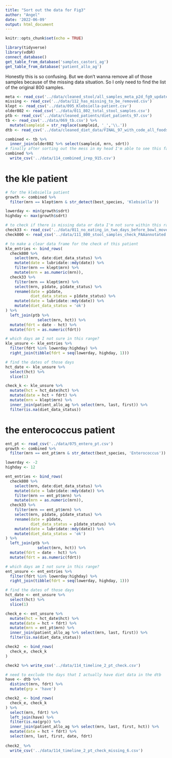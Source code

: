 ```yaml
---
title: "Sort out the data for Fig3"
author: "Angel"
date: '2022-06-09'
output: html_document
---
```


```r
knitr::opts_chunk$set(echo = TRUE)
```

```r
library(tidyverse)
library(vdbR)
connect_database()
get_table_from_database('samples_castori_ag')
get_table_from_database('patient_allo_ag')
```

Honestly this is so confusing. But we don't wanna remove all of those samples because of the missing data situation. So I only need to find the list of the original 800 samples. 

```r
meta <- read_csv('../data/cleaned_stool/all_samples_meta_p2d_fg9_updated.csv')
missing <- read_csv('../data/112_has_missing_to_be_removed.csv')
klept <- read_csv('../data/095_Klebsiella-patient.csv')
older802 <- read_csv('../data/011_802_total_stool_samples.csv')
ptb <- read_csv('../data/cleaned_patients/diet_patients_97.csv')
tb <- read_csv('../data/069_tb.csv') %>% 
  mutate(sampleid = str_replace(sampleid, '_','\\.'))
dtb <- read_csv('../data/cleaned_diet_data/FINAL_97_with_code_all_foods_drt_with_EN_finalized.csv')

combined <- tb %>% 
  inner_join(older802 %>% select(sampleid, mrn, sdrt)) 
# finally after sorting out the mess in my head I'm able to see this familiar number, I'm so glad!!!!!
combined %>% 
  write_csv('../data/114_combined_irep_915.csv')
```

# the kle patient

```r
# for the klebsiella patient
growth <- combined %>% 
  filter(mrn == klept$mrn & str_detect(best_species, 'Klebsiella'))

lowerday <- min(growth$sdrt)
highday <- max(growth$sdrt)

# to check if there is missing data or data I'm not sure within this range
check33 <- read_csv('../data/011_no_eating_in_two_days_before_bowl_movement_PAAannotated.csv')
check800 <- read_csv('../data/111_800_stool_samples_check_PAAannotated.csv')

# to make a clear data frame for the check of this patient
kle_entries <- bind_rows(
  check800 %>% 
    select(mrn, date:diet_data_status) %>% 
    mutate(date = lubridate::mdy(date)) %>% 
    filter(mrn == klept$mrn) %>% 
    mutate(mrn = as.numeric(mrn)),
  check33 %>% 
    filter(mrn == klept$mrn) %>% 
    select(mrn, p1date, p1date_status) %>% 
    rename(date = p1date,
           diet_data_status = p1date_status) %>% 
    mutate(date = lubridate::mdy(date)) %>% 
    mutate(diet_data_status = 'ok')
) %>% 
  left_join(ptb %>% 
              select(mrn, hct)) %>% 
  mutate(fdrt = date - hct) %>% 
  mutate(fdrt = as.numeric(fdrt))

# which days am I not sure in this range?
kle_unsure <- kle_entries %>% 
  filter(fdrt %in% lowerday:highday) %>% 
  right_join(tibble(fdrt = seq(lowerday, highday, 1)))

# find the dates of those days
hct_date <- kle_unsure %>% 
  select(hct) %>% 
  slice(1)

check_k <- kle_unsure %>% 
  mutate(hct = hct_date$hct) %>% 
  mutate(date = hct + fdrt) %>% 
  mutate(mrn = klept$mrn) %>% 
  inner_join(patient_allo_ag %>% select(mrn, last, first)) %>% 
  filter(is.na(diet_data_status)) 

```

# the enterococcus patient 

```r
ent_pt <- read_csv('../data/075_entero_pt.csv')
growth <- combined %>% 
  filter(mrn == ent_pt$mrn & str_detect(best_species, 'Enterococcus'))

lowerday <- -2
highday <- 12

ent_entries <- bind_rows(
  check800 %>% 
    select(mrn, date:diet_data_status) %>% 
    mutate(date = lubridate::mdy(date)) %>% 
    filter(mrn == ent_pt$mrn) %>% 
    mutate(mrn = as.numeric(mrn)),
  check33 %>% 
    filter(mrn == ent_pt$mrn) %>% 
    select(mrn, p1date, p1date_status) %>% 
    rename(date = p1date,
           diet_data_status = p1date_status) %>% 
    mutate(date = lubridate::mdy(date)) %>% 
    mutate(diet_data_status = 'ok')
) %>% 
  left_join(ptb %>% 
              select(mrn, hct)) %>% 
  mutate(fdrt = date - hct) %>% 
  mutate(fdrt = as.numeric(fdrt))

# which days am I not sure in this range?
ent_unsure <- ent_entries %>% 
  filter(fdrt %in% lowerday:highday) %>% 
  right_join(tibble(fdrt = seq(lowerday, highday, 1)))

# find the dates of those days
hct_date <- ent_unsure %>% 
  select(hct) %>% 
  slice(1)

check_e <- ent_unsure %>% 
  mutate(hct = hct_date$hct) %>% 
  mutate(date = hct + fdrt) %>% 
  mutate(mrn = ent_pt$mrn) %>% 
  inner_join(patient_allo_ag %>% select(mrn, last, first)) %>% 
  filter(is.na(diet_data_status)) 

check2  <- bind_rows(
  check_e, check_k
)

check2 %>% write_csv('../data/114_timeline_2_pt_check.csv')
```
```r
# need to exclude the days that I actually have diet data in the dtb
have <- dtb %>% 
  distinct(mrn, fdrt) %>% 
  mutate(grp = 'have')

check2_ <- bind_rows(
  check_e, check_k
) %>% 
  select(mrn, fdrt) %>% 
  left_join(have) %>% 
  filter(is.na(grp)) %>% 
  inner_join(patient_allo_ag %>% select(mrn, last, first, hct)) %>% 
  mutate(date = hct + fdrt) %>% 
  select(mrn, last, first, date, fdrt)
  
check2_ %>% 
  write_csv('../data/114_timeline_2_pt_check_missing_6.csv')

```

